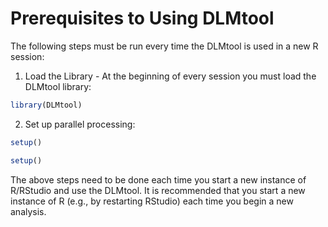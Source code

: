 # Prerequisites to Using DLMtool {#preq}

The following steps must be run every time the DLMtool is used in a new R session:

1. Load the Library - At the beginning of every session you must load the DLMtool library:
```r
library(DLMtool)
```

2. Set up parallel processing:
```r
setup()
```

```r
setup()
```

The above steps need to be done each time you start a new instance of R/RStudio and use the DLMtool. It is recommended that you start a new instance of R (e.g., by restarting RStudio) each time you begin a new analysis.


